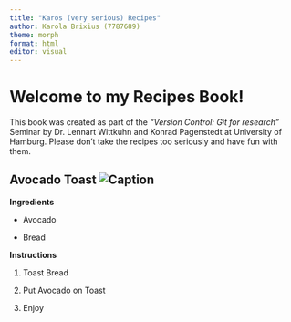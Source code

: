 ```yaml
---
title: "Karos (very serious) Recipes"
author: Karola Brixius (7787689)
theme: morph
format: html
editor: visual
---
```


# Welcome to my Recipes Book!

This book was created as part of the *"Version Control: Git for research"* Seminar by Dr. Lennart Wittkuhn and Konrad Pagenstedt at University of Hamburg. Please don't take the recipes too seriously and have fun with them.

## Avocado Toast ![Caption](https://image.brigitte.de/11512334/t/Dh/v3/w960/r1/-/avocado-toast-bild.jpg)

**Ingredients**

-   Avocado

-   Bread

**Instructions**

1.  Toast Bread

2.  Put Avocado on Toast

3.  Enjoy
